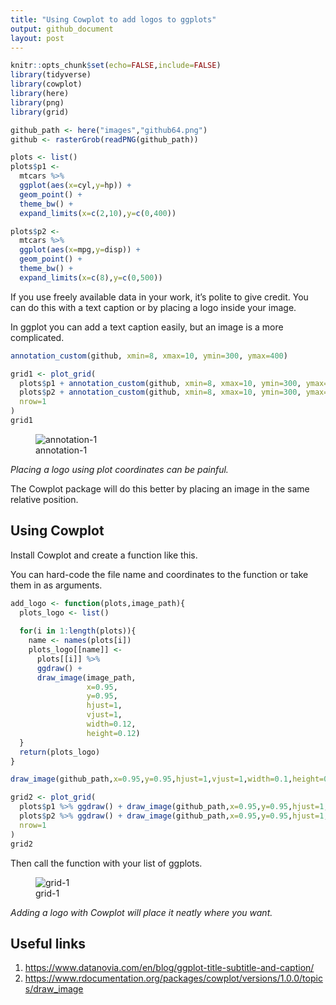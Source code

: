 ```yaml
---
title: "Using Cowplot to add logos to ggplots"
output: github_document
layout: post
---
```


```r
knitr::opts_chunk$set(echo=FALSE,include=FALSE)
library(tidyverse)
library(cowplot)
library(here)
library(png)
library(grid)

github_path <- here("images","github64.png")
github <- rasterGrob(readPNG(github_path))

plots <- list()
plots$p1 <-
  mtcars %>%
  ggplot(aes(x=cyl,y=hp)) +
  geom_point() +
  theme_bw() +
  expand_limits(x=c(2,10),y=c(0,400))

plots$p2 <-
  mtcars %>%
  ggplot(aes(x=mpg,y=disp)) +
  geom_point() +
  theme_bw() +
  expand_limits(x=c(8),y=c(0,500))
```

If you use freely available data in your work, it's polite to give credit. You can do this with a text caption or by placing a logo inside your image.

In ggplot you can add a text caption easily, but an image is a more complicated.

```r
annotation_custom(github, xmin=8, xmax=10, ymin=300, ymax=400)
```
```r
grid1 <- plot_grid(
  plots$p1 + annotation_custom(github, xmin=8, xmax=10, ymin=300, ymax=400), 
  plots$p2 + annotation_custom(github, xmin=8, xmax=10, ymin=300, ymax=400),
  nrow=1
)
grid1
```

![annotation-1]({{site.baseurl}}/images/2020-7-16-cowplot/annotation-1.png)

*Placing a logo using plot coordinates can be painful.*

The Cowplot package will do this better by placing an image in the same relative position.

## Using Cowplot

Install Cowplot and create a function like this.

You can hard-code the file name and coordinates to the function or take them in as arguments.

```r
add_logo <- function(plots,image_path){
  plots_logo <- list()
  
  for(i in 1:length(plots)){
    name <- names(plots[i])
    plots_logo[[name]] <-
      plots[[i]] %>%
      ggdraw() +
      draw_image(image_path,
                 x=0.95,
                 y=0.95,
                 hjust=1,
                 vjust=1,
                 width=0.12,
                 height=0.12)
  }
  return(plots_logo)
}
```
```r
draw_image(github_path,x=0.95,y=0.95,hjust=1,vjust=1,width=0.1,height=0.1,scale=1)
```
```r
grid2 <- plot_grid(
  plots$p1 %>% ggdraw() + draw_image(github_path,x=0.95,y=0.95,hjust=1,vjust=1,width=0.12,height=0.12),
  plots$p2 %>% ggdraw() + draw_image(github_path,x=0.95,y=0.95,hjust=1,vjust=1,width=0.12,height=0.12),
  nrow=1
)
grid2
```

Then call the function with your list of ggplots.

![grid-1]({{site.baseurl}}/images/2020-7-16-cowplot/draw-image-1.png)

*Adding a logo with Cowplot will place it neatly where you want.*

## Useful links
1. [https://www.datanovia.com/en/blog/ggplot-title-subtitle-and-caption/](https://www.datanovia.com/en/blog/ggplot-title-subtitle-and-caption/)
1. [https://www.rdocumentation.org/packages/cowplot/versions/1.0.0/topics/draw_image](https://www.rdocumentation.org/packages/cowplot/versions/1.0.0/topics/draw_image)
